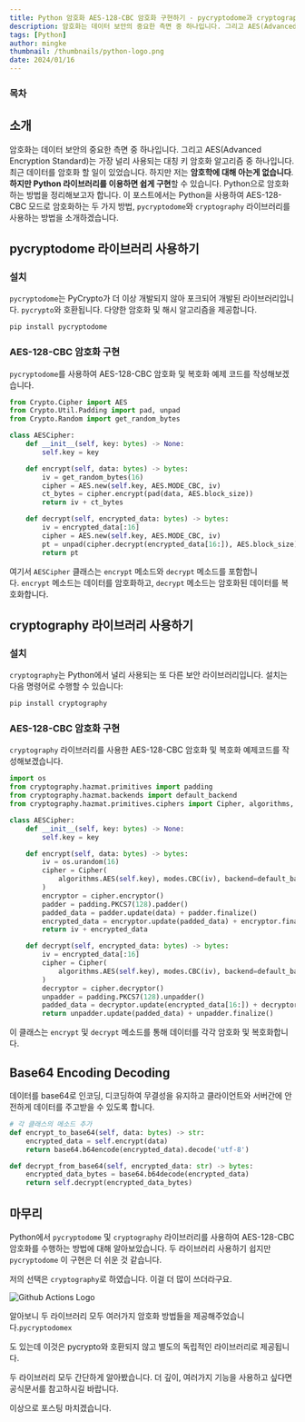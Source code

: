 ```yaml
---
title: Python 암호화 AES-128-CBC 암호화 구현하기 - pycryptodome과 cryptography 사용하기
description: 암호화는 데이터 보안의 중요한 측면 중 하나입니다. 그리고 AES(Advanced Encryption Standard)는 가장 널리 사용되는 대칭 키 암호화 알고리즘 중 하나입니다. 최근 데이터를 암호화 할 일이 있었습니다. 하지만 저는 암호학에 대해 아는게 없습니다. 하지만 Python 라이브러리를 이용하면 쉽게 구현할 수 있습니다
tags: [Python]
author: mingke
thumbnail: /thumbnails/python-logo.png
date: 2024/01/16
---
```


### 목차

## 소개

암호화는 데이터 보안의 중요한 측면 중 하나입니다. 그리고 AES(Advanced Encryption Standard)는 가장 널리 사용되는 대칭 키 암호화 알고리즘 중 하나입니다. 최근 데이터를 암호화 할 일이 있었습니다. 하지만 저는 **암호학에 대해 아는게 없습니다**. **하지만 Python 라이브러리를 이용하면 쉽게 구현**할 수 있습니다. Python으로 암호화하는 방법을 정리해보고자 합니다. 이 포스트에서는 Python을 사용하여 AES-128-CBC 모드로 암호화하는 두 가지 방법, `pycryptodome`와 `cryptography` 라이브러리를 사용하는 방법을 소개하겠습니다.

## pycryptodome 라이브러리 사용하기

### 설치

`pycryptodome`는 PyCrypto가 더 이상 개발되지 않아 포크되어 개발된 라이브러리입니다. `pycrypto`와 호환됩니다. 다양한 암호화 및 해시 알고리즘을 제공합니다.

```bash
pip install pycryptodome
```

### AES-128-CBC 암호화 구현

`pycryptodome`를 사용하여 AES-128-CBC 암호화 및 복호화 예제 코드를 작성해보겠습니다.

```python
from Crypto.Cipher import AES
from Crypto.Util.Padding import pad, unpad
from Crypto.Random import get_random_bytes

class AESCipher:
    def __init__(self, key: bytes) -> None:
        self.key = key

    def encrypt(self, data: bytes) -> bytes:
        iv = get_random_bytes(16)
        cipher = AES.new(self.key, AES.MODE_CBC, iv)
        ct_bytes = cipher.encrypt(pad(data, AES.block_size))
        return iv + ct_bytes

    def decrypt(self, encrypted_data: bytes) -> bytes:
        iv = encrypted_data[:16]
        cipher = AES.new(self.key, AES.MODE_CBC, iv)
        pt = unpad(cipher.decrypt(encrypted_data[16:]), AES.block_size)
        return pt

```

여기서 `AESCipher` 클래스는 `encrypt` 메소드와 `decrypt` 메소드를 포함합니다. `encrypt` 메소드는 데이터를 암호화하고, `decrypt` 메소드는 암호화된 데이터를 복호화합니다.

## cryptography 라이브러리 사용하기

### 설치

`cryptography`는 Python에서 널리 사용되는 또 다른 보안 라이브러리입니다. 설치는 다음 명령어로 수행할 수 있습니다:

```bash
pip install cryptography
```

### AES-128-CBC 암호화 구현

`cryptography` 라이브러리를 사용한 AES-128-CBC 암호화 및 복호화 예제코드를 작성해보겠습니다.

```python
import os
from cryptography.hazmat.primitives import padding
from cryptography.hazmat.backends import default_backend
from cryptography.hazmat.primitives.ciphers import Cipher, algorithms, modes

class AESCipher:
    def __init__(self, key: bytes) -> None:
        self.key = key

    def encrypt(self, data: bytes) -> bytes:
        iv = os.urandom(16)
        cipher = Cipher(
            algorithms.AES(self.key), modes.CBC(iv), backend=default_backend()
        )
        encryptor = cipher.encryptor()
        padder = padding.PKCS7(128).padder()
        padded_data = padder.update(data) + padder.finalize()
        encrypted_data = encryptor.update(padded_data) + encryptor.finalize()
        return iv + encrypted_data

    def decrypt(self, encrypted_data: bytes) -> bytes:
        iv = encrypted_data[:16]
        cipher = Cipher(
            algorithms.AES(self.key), modes.CBC(iv), backend=default_backend()
        )
        decryptor = cipher.decryptor()
        unpadder = padding.PKCS7(128).unpadder()
        padded_data = decryptor.update(encrypted_data[16:]) + decryptor.finalize()
        return unpadder.update(padded_data) + unpadder.finalize()

```

이 클래스는 `encrypt` 및 `decrypt` 메소드를 통해 데이터를 각각 암호화 및 복호화합니다.

## Base64 Encoding Decoding

데이터를 base64로 인코딩, 디코딩하여 무결성을 유지하고 클라이언트와 서버간에 안전하게 데이터를 주고받을 수 있도록 합니다.

```python
# 각 클래스의 메소드 추가
def encrypt_to_base64(self, data: bytes) -> str:
    encrypted_data = self.encrypt(data)
    return base64.b64encode(encrypted_data).decode('utf-8')

def decrypt_from_base64(self, encrypted_data: str) -> bytes:
    encrypted_data_bytes = base64.b64decode(encrypted_data)
    return self.decrypt(encrypted_data_bytes)
```

## 마무리

Python에서 `pycryptodome` 및 `cryptography` 라이브러리를 사용하여 AES-128-CBC 암호화를 수행하는 방법에 대해 알아보았습니다. 두 라이브러리 사용하기 쉽지만 `pycryptodome` 이 구현은 더 쉬운 것 같습니다.

저의 선택은 `cryptography`로 하였습니다. 이걸 더 많이 쓰더라구요.

<Image src="/python-cryptography/01.jpg" alt="Github Actions Logo" />

알아보니 두 라이브러리 모두 여러가지 암호화 방법들을 제공해주었습니다.`pycryptodomex`

도 있는데 이것은 pycrypto와 호환되지 않고 별도의 독립적인 라이브러리로 제공됩니다.

두 라이브러리 모두 간단하게 알아봤습니다. 더 깊이, 여러가지 기능을 사용하고 싶다면 공식문서를 참고하시길 바랍니다.

이상으로 포스팅 마치겠습니다.
